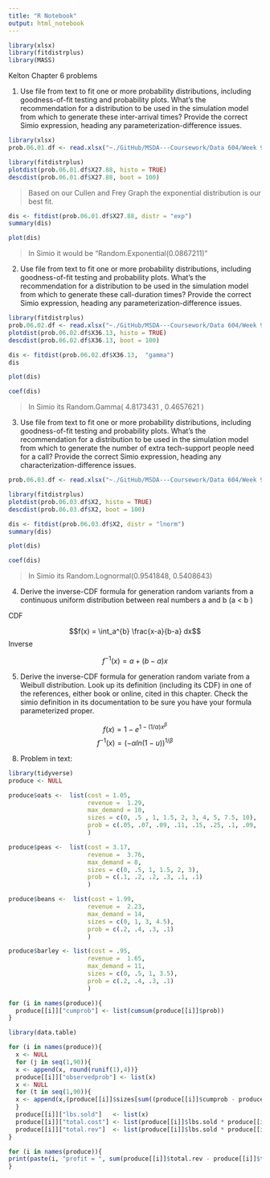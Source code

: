 ```yaml
---
title: "R Notebook"
output: html_notebook
---
```


```r
library(xlsx)
library(fitdistrplus)
library(MASS)
```

Kelton Chapter 6 problems

1. Use file from text to fit one or more probability distributions, including goodness-of-fit testing and probability plots. What's the recommendation for a distribution to be used in the simulation model from which to generate these inter-arrival times? Provide the correct Simio expression, heading any parameterization-difference issues.


```r
library(xlsx)
prob.06.01.df <- read.xlsx("~./GitHub/MSDA---Coursework/Data 604/Week 9 - HW/Problem_Dataset_06_01.xls", sheetIndex = 1)
```

```r
library(fitdistrplus)
plotdist(prob.06.01.df$X27.88, histo = TRUE)
descdist(prob.06.01.df$X27.88, boot = 100)
```

> Based on our Cullen and Frey Graph the exponential distribution is our best fit. 

```r
dis <- fitdist(prob.06.01.df$X27.88, distr = "exp")
summary(dis)
```

```r
plot(dis)
```

> In Simio it would be "Random.Exponential(0.0867211)"

2. Use file from text to fit one or more probability distributions, including goodness-of-fit testing and probability plots. What's the recommendation for a distribution to be used in the simulation model from which to generate these call-duration times? Provide the correct Simio expression, heading any parameterization-difference issues.

```r
library(fitdistrplus)
prob.06.02.df <- read.xlsx("~./GitHub/MSDA---Coursework/Data 604/Week 9 - HW/Problem_Dataset_06_02.xls", sheetIndex = 1)
plotdist(prob.06.02.df$X36.13, histo = TRUE)
descdist(prob.06.02.df$X36.13, boot = 100)
```

```r
dis <- fitdist(prob.06.02.df$X36.13,  "gamma")
dis
```


```r
plot(dis)
```
```r
coef(dis)
```


> In Simio its Random.Gamma( 4.8173431 , 0.4657621 )

3. Use file from text to fit one or more probability distributions, including goodness-of-fit testing and probability plots. What's the recommendation for a distribution to be used in the simulation model from which to generate the number of extra tech-support people need for a call? Provide the correct Simio expression, heading any characterization-difference issues.

```r
prob.06.03.df <- read.xlsx("~./GitHub/MSDA---Coursework/Data 604/Week 9 - HW/Problem_Dataset_06_03.xls", sheetIndex = 1)
```

```r
library(fitdistrplus)
plotdist(prob.06.03.df$X2, histo = TRUE)
descdist(prob.06.03.df$X2, boot = 100)
```

```r
dis <- fitdist(prob.06.03.df$X2, distr = "lnorm")
summary(dis)
```


```r
plot(dis)
```

```r
coef(dis)
```

> In Simio its Random.Lognormal(0.9541848, 0.5408643)

4. Derive the inverse-CDF formula for generation random variants from a continuous uniform distribution between real numbers a and b (a < b )

CDF

$$f(x) = \int_a^{b} \frac{x-a}{b-a} dx$$
Inverse

$$f^{-1}(x) = a + (b - a) x$$

5. Derive the inverse-CDF formula for generation random variate from a Weibull distribution. Look up its definition (including its CDF) in one of the references, either book or online, cited in this chapter. Check the simio definition in its documentation to be sure you have your formula parameterized proper. 

$$f(x) = 1 - e^{1-(1/\alpha)x^\beta} $$
$$f^{-1}(x)= (-\alpha ln(1-u))^{1/\beta}$$

8. Problem in text:

```r
library(tidyverse)
produce <- NULL

produce$oats <-  list(cost = 1.05, 
                      revenue =  1.29,
                      max_demand = 10, 
                      sizes = c(0, .5 , 1, 1.5, 2, 3, 4, 5, 7.5, 10),
                      prob = c(.05, .07, .09, .11, .15, .25, .1, .09, .06, .03)
                      )

produce$peas <-  list(cost = 3.17, 
                      revenue =  3.76,
                      max_demand = 8, 
                      sizes = c(0, .5, 1, 1.5, 2, 3),
                      prob = c(.1, .2, .2, .3, .1, .1)
                      )

produce$beans <-  list(cost = 1.99, 
                      revenue =  2.23,
                      max_demand = 14, 
                      sizes = c(0, 1, 3, 4.5),
                      prob = c(.2, .4, .3, .1)
                      )

produce$barley <- list(cost = .95, 
                      revenue =  1.65,
                      max_demand = 11, 
                      sizes = c(0, .5, 1, 3.5),
                      prob = c(.2, .4, .3, .1)
                      )

for (i in names(produce)){
  produce[[i]]["cumprob"] <- list(cumsum(produce[[i]]$prob))
}
```

```r
library(data.table)

for (i in names(produce)){
  x <- NULL
  for (j in seq(1,90)){
  x <- append(x, round(runif(1),4))}
  produce[[i]]["observedprob"] <- list(x)
  x <- NULL
  for (t in seq(1,90)){
  x <- append(x,(produce[[i]]$sizes[sum((produce[[i]]$cumprob - produce[[i]]$prob) <= produce[[i]]$observedprob[[t]])]))
  }
  produce[[i]]["lbs.sold"]   <- list(x)
  produce[[i]]["total.cost"] <- list(produce[[i]]$lbs.sold * produce[[i]]$cost)
  produce[[i]]["total.rev"]  <- list(produce[[i]]$lbs.sold * produce[[i]]$revenue)
}

for (i in names(produce)){
print(paste(i, "profit = ", sum(produce[[i]]$total.rev - produce[[i]]$total.cost)))
}
```
